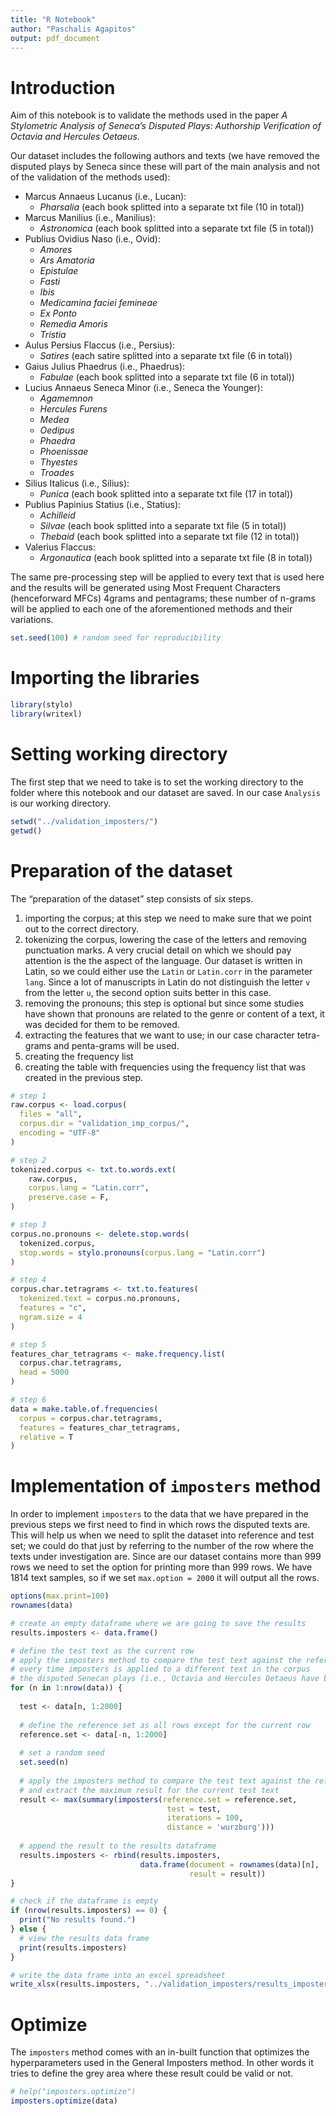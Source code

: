 ```yaml
---
title: "R Notebook"
author: "Paschalis Agapitos"
output: pdf_document
---
```

# Introduction
Aim of this notebook is to validate the methods used in the paper *A Stylometric Analysis of Seneca's Disputed Plays: Authorship Verification of Octavia and Hercules Oetaeus*.

Our dataset includes the following authors and texts (we have removed the disputed plays by Seneca since these will part of the main analysis and not of the validation of the methods used):

* Marcus Annaeus Lucanus (i.e., Lucan):
  + *Pharsalia* (each book splitted into a separate txt file (10 in total))
  
* Marcus Manilius (i.e., Manilius):
  + *Astronomica* (each book splitted into a separate txt file (5 in total))
  
* Publius Ovidius Naso (i.e., Ovid):
  + *Amores*
  + *Ars Amatoria*
  + *Epistulae*
  + *Fasti*
  + *Ibis*
  + *Medicamina faciei femineae*
  + *Ex Ponto*
  + *Remedia Amoris*
  + *Tristia*
  
* Aulus Persius Flaccus (i.e., Persius):
  + *Satires* (each satire splitted into a separate txt file (6 in total))
  
* Gaius Julius Phaedrus (i.e., Phaedrus):
  + *Fabulae* (each book splitted into a separate txt file (6 in total))
  
* Lucius Annaeus Seneca Minor (i.e., Seneca the Younger):
  + *Agamemnon*
  + *Hercules Furens*
  + *Medea*
  + *Oedipus*
  + *Phaedra*
  + *Phoenissae*
  + *Thyestes*
  + *Troades*
  
* Silius Italicus (i.e., Silius):
  + *Punica* (each book splitted into a separate txt file (17 in total))
  
* Publius Papinius Statius (i.e., Statius):
  + *Achilleid*
  + *Silvae* (each book splitted into a separate txt file (5 in total))
  + *Thebaid* (each book splitted into a separate txt file (12 in total))
  
* Valerius Flaccus:
  + *Argonautica* (each book splitted into a separate txt file (8 in total))


The same pre-processing step will be applied to every text that is used here and the results will be generated using Most Frequent Characters (henceforward MFCs) 4grams and pentagrams; these number of n-grams will be applied to each one of the aforementioned methods and their variations.

```r
set.seed(100) # random seed for reproducibility
```

# Importing the libraries

```r
library(stylo)
library(writexl)
```
# Setting working directory

The first step that we need to take is to set the working directory to the folder where this notebook and our dataset are saved. In our case `Analysis` is our working directory.

```r
setwd("../validation_imposters/")
getwd()
```

# Preparation of the dataset

The "preparation of the dataset" step consists of six steps.

1)  importing the corpus; at this step we need to make sure that we point out to the correct directory.
2)  tokenizing the corpus, lowering the case of the letters and removing punctuation marks. A very crucial detail on which we should pay attention is the the aspect of the language. Our dataset is written in Latin, so we could either use the `Latin` or `Latin.corr` in the parameter `lang`. Since a lot of manuscripts in Latin do not distinguish the letter `v` from the letter `u`, the second option suits better in this case.
3)  removing the pronouns; this step is optional but since some studies have shown that pronouns are related to the genre or content of a text, it was decided for them to be removed.
4)  extracting the features that we want to use; in our case character tetra-grams and penta-grams will be used.
5)  creating the frequency list
6)  creating the table with frequencies using the frequency list that was created in the previous step.

```r
# step 1
raw.corpus <- load.corpus(
  files = "all",
  corpus.dir = "validation_imp_corpus/",
  encoding = "UTF-8"
)
```

```r
# step 2
tokenized.corpus <- txt.to.words.ext(
    raw.corpus,
    corpus.lang = "Latin.corr",
    preserve.case = F,
)
```

```r
# step 3
corpus.no.pronouns <- delete.stop.words(
  tokenized.corpus,
  stop.words = stylo.pronouns(corpus.lang = "Latin.corr")
)
```


```r
# step 4
corpus.char.tetragrams <- txt.to.features(
  tokenized.text = corpus.no.pronouns,
  features = "c",
  ngram.size = 4
)
```

```r
# step 5
features_char_tetragrams <- make.frequency.list(
  corpus.char.tetragrams,
  head = 5000
)
```

```r
# step 6
data = make.table.of.frequencies(
  corpus = corpus.char.tetragrams,
  features = features_char_tetragrams,
  relative = T
)
```

# Implementation of `imposters` method
In order to implement `imposters` to the data that we have prepared in the previous steps we first need to find in which rows the disputed texts are. This will help us when we need to split the dataset into reference and test set; we could do that just by referring to the number of the row where the texts under investigation are.
Since are our dataset contains more than 999 rows we need to set the option for printing more than 999 rows. We have 1814 text samples, so if we set `max.option = 2000` it will output all the rows.

```r
options(max.print=100)
rownames(data)
```

```r
# create an empty dataframe where we are going to save the results
results.imposters <- data.frame()

# define the test text as the current row
# apply the imposters method to compare the test text against the reference set
# every time imposters is applied to a different text in the corpus
# the disputed Senecan plays (i.e., Octavia and Hercules Oetaeus have been manually removed)
for (n in 1:nrow(data)) {
  
  test <- data[n, 1:2000]
  
  # define the reference set as all rows except for the current row
  reference.set <- data[-n, 1:2000]
  
  # set a random seed
  set.seed(n)
  
  # apply the imposters method to compare the test text against the reference set
  # and extract the maximum result for the current test text
  result <- max(summary(imposters(reference.set = reference.set,
                                   test = test,
                                   iterations = 100,
                                   distance = 'wurzburg')))
  
  # append the result to the results dataframe
  results.imposters <- rbind(results.imposters,
                             data.frame(document = rownames(data)[n],
                                        result = result))
}

# check if the dataframe is empty
if (nrow(results.imposters) == 0) {
  print("No results found.")
} else {
  # view the results data frame
  print(results.imposters)
}

# write the data frame into an excel spreadsheet
write_xlsx(results.imposters, "../validation_imposters/results_imposters_valid_cosine.xlsx")
```

# Optimize

The `imposters` method comes with an in-built function that optimizes the hyperparameters used in the General Imposters method. In other words it tries to define the grey area where these result could be valid or not.

```r
# help("imposters.optimize")
imposters.optimize(data)
```